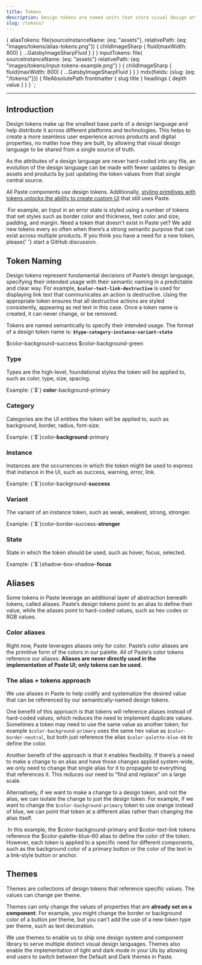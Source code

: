 ```yaml
---
title: Tokens
description: Design tokens are named units that store visual design attributes.
slug: /tokens/
---
```



  {
    aliasTokens: file(sourceInstanceName: {eq: "assets"}, relativePath: {eq: "images/tokens/alias-tokens.png"}) {
      childImageSharp {
        fluid(maxWidth: 800) {
          ...GatsbyImageSharpFluid
        }
      }
    }
    inputTokens: file(
      sourceInstanceName: {eq: "assets"}
      relativePath: {eq: "images/tokens/input-tokens-example.png"}
    ) {
      childImageSharp {
        fluid(maxWidth: 800) {
          ...GatsbyImageSharpFluid
        }
      }
    }
    mdx(fields: {slug: {eq: "/tokens/"}}) {
      fileAbsolutePath
      frontmatter {
        slug
        title
      }
      headings {
        depth
        value
      }
    }
  }
`;

<ComponentHeader
  name={props.pageContext.frontmatter.title}
  description={props.pageContext.frontmatter.description}
  categoryRoute={SidebarCategoryRoutes.TOKENS}
  shouldShowBreadcrumbs={false}
/>

---

<contentwrapper>

<PageAside data={props.data.mdx} />

<content>

## Introduction

Design tokens make up the smallest base parts of a design language and help distribute it across different platforms and technologies. This helps to create a more seamless user experience across products and digital properties, no matter how they are built, by allowing that visual design language to be shared from a single source of truth.

As the attributes of a design language are never hard-coded into any file, an evolution of the design language can be made with fewer updates to design assets and products by just updating the token values from that single central source.

All Paste components use design tokens. Additionally, [styling primitives with tokens unlocks the ability to create custom UI](/customization/composing-custom-components-with-design-tokens) that still uses Paste.

<Img fluid={props.data.inputTokens.childImageSharp.fluid} />
<ImageCaption>
  For example, an Input in an error state is styled using a number of tokens that set styles such as border color and
  thickness, text color and size, padding, and margin.
</ImageCaption>

<Callout>
  <CalloutTitle as="h3">Need a token that doesn't exist in Paste yet?</CalloutTitle>
  <CalloutText>
    We add new tokens every so often when there’s a strong semantic purpose that can exist across multiple products. If
    you think you have a need for a new token, please{' '}
    <Anchor href="https://github.com/twilio-labs/paste/discussions" showExternal>
      start a GitHub discussion
    </Anchor>
    .
  </CalloutText>
</Callout>

## Token Naming

Design tokens represent fundamental decisions of Paste’s design language, specifying their intended usage with their semantic naming in a predictable and clear way. For example, **`$color-text-link-destructive`** is used for displaying link text that communicates an action is destructive. Using the appropriate token ensures that all destructive actions are styled consistently, appearing as red text in this case. Once a token name is created, it can never change, or be removed.

Tokens are named semantically to specify their intended usage. The format of a design token name is:
**`$type-category-instance-variant-state`**

<DoDont>
  <Do title="Do" body="Name a token based on its use case or purpose." center>
    <Text fontFamily="fontFamilyCode">$color-background-success</Text>
  </Do>
  <Dont title="Don't" body="Don't name a token based on its value." center>
    <Text fontFamily="fontFamilyCode">$color-background-green</Text>
  </Dont>
</DoDont>

### Type

Types are the high-level, foundational styles the token will be applied to, such as color, type, size, spacing.

<Box display="flex" columnGap="space20" marginBottom="space70">
  <Text>Example:</Text>
  <Text fontFamily="fontFamilyCode">
    {`$`}
    <strong>color</strong>-background-primary
  </Text>
</Box>

### Category

Categories are the UI entities the token will be applied to, such as background, border, radius, font-size.

<Box display="flex" columnGap="space20" marginBottom="space70">
  <Text>Example:</Text>
  <Text fontFamily="fontFamilyCode">
    {`$`}color-<strong>background</strong>-primary
  </Text>
</Box>

### Instance

Instances are the occurrences in which the token might be used to express that instance in the UI, such as success, warning, error, link.

<Box display="flex" columnGap="space20" marginBottom="space70">
  <Text>Example:</Text>
  <Text fontFamily="fontFamilyCode">
    {`$`}color-background-<strong>success</strong>
  </Text>
</Box>

### Variant

The variant of an instance token, such as weak, weakest, strong, stronger.

<Box display="flex" columnGap="space20" marginBottom="space70">
  <Text>Example:</Text>
  <Text fontFamily="fontFamilyCode">
    {`$`}color-border-success-<strong>stronger</strong>
  </Text>
</Box>

### State

State in which the token should be used, such as hover, focus, selected.

<Box display="flex" columnGap="space20" marginBottom="space70">
  <Text>Example:</Text>
  <Text fontFamily="fontFamilyCode">
    {`$`}shadow-box-shadow-<strong>focus</strong>
  </Text>
</Box>

## Aliases

Some tokens in Paste leverage an additional layer of abstraction beneath tokens, called aliases. Paste’s design tokens point to an alias to define their value, while the aliases point to hard-coded values, such as hex codes or RGB values.

### Color aliases

Right now, Paste leverages aliases only for color. Paste’s color aliases are the primitive form of the colors in our palette. All of Paste’s color tokens reference our aliases. **Aliases are never directly used in the implementation of Paste UI; only tokens can be used.**

### The alias + tokens approach

We use aliases in Paste to help codify and systematize the desired value that can be referenced by our semantically-named design tokens.

One benefit of this approach is that tokens will reference aliases instead of hard-coded values, which reduces the need to implement duplicate values. Sometimes a token may need to use the same value as another token; for example `$color-background-primary` uses the same hex value as `$color-border-neutral`, but both just reference the alias `$color-palette-blue-60` to define the color.

Another benefit of the approach is that it enables flexibility. If there’s a need to make a change to an alias and have those changes applied system-wide, we only need to change that single alias for it to propagate to everything that references it. This reduces our need to “find and replace” on a large scale.

Alternatively, if we want to make a change to a design token, and not the alias, we can isolate the change to just the design token. For example, if we want to change the `$color-background-primary` token to use orange instead of blue, we can point that token at a different alias rather than changing the alias itself.

<Img fluid={props.data.aliasTokens.childImageSharp.fluid} />
<ImageCaption>
  In this example, the $color-background-primary and $color-text-link tokens reference the $color-palette-blue-60 alias
  to define the color of the token. However, each token is applied to a specific need for different components, such as
  the background color of a primary button or the color of the text in a link-style button or anchor.
</ImageCaption>

## Themes

Themes are collections of design tokens that reference specific values. The values can change per theme.

Themes can only change the values of properties that are **already set on a component**. For example, you might change the border or background color of a button per theme, but you can’t add the use of a new token type per theme, such as text decoration.

We use themes to enable us to ship one design system and component library to serve multiple distinct visual design languages. Themes also enable the implementation of light and dark mode in your UIs by allowing end users to switch between the Default and Dark themes in Paste.

</content>

</contentwrapper>
